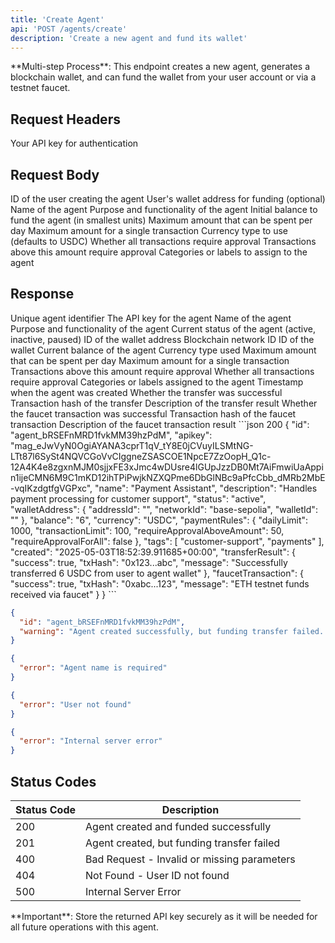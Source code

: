 ```yaml
---
title: 'Create Agent'
api: 'POST /agents/create'
description: 'Create a new agent and fund its wallet'
---
```


<Note>
**Multi-step Process**: This endpoint creates a new agent, generates a blockchain wallet, and can fund the wallet from your user account or via a testnet faucet.
</Note>

## Request Headers

<ParamField header="x-api-key" type="string" required>
  Your API key for authentication
</ParamField>

## Request Body

<ParamField body="userid" type="string" required>
  ID of the user creating the agent
</ParamField>

<ParamField body="walletaddress" type="string">
  User's wallet address for funding (optional)
</ParamField>

<ParamField body="name" type="string" required>
  Name of the agent
</ParamField>

<ParamField body="description" type="string">
  Purpose and functionality of the agent
</ParamField>

<ParamField body="balance" type="integer">
  Initial balance to fund the agent (in smallest units)
</ParamField>

<ParamField body="dailylimit" type="integer">
  Maximum amount that can be spent per day
</ParamField>

<ParamField body="transactionlimit" type="integer">
  Maximum amount for a single transaction
</ParamField>

<ParamField body="currency" type="string" default="USDC">
  Currency type to use (defaults to USDC)
</ParamField>

<ParamField body="requireapprovalforall" type="boolean" default="false">
  Whether all transactions require approval
</ParamField>

<ParamField body="requireapprovalaboveamount" type="integer">
  Transactions above this amount require approval
</ParamField>

<ParamField body="tags" type="array">
  Categories or labels to assign to the agent
</ParamField>

## Response

<ResponseField name="id" type="string">
  Unique agent identifier
</ResponseField>

<ResponseField name="apikey" type="string">
  The API key for the agent
</ResponseField>

<ResponseField name="name" type="string">
  Name of the agent
</ResponseField>

<ResponseField name="description" type="string">
  Purpose and functionality of the agent
</ResponseField>

<ResponseField name="status" type="string">
  Current status of the agent (active, inactive, paused)
</ResponseField>

<ResponseField name="walletAddress" type="object">
  <Expandable title="properties">
    <ResponseField name="addressId" type="string">
      ID of the wallet address
    </ResponseField>
    <ResponseField name="networkId" type="string">
      Blockchain network ID
    </ResponseField>
    <ResponseField name="walletId" type="string">
      ID of the wallet
    </ResponseField>
  </Expandable>
</ResponseField>

<ResponseField name="balance" type="string">
  Current balance of the agent
</ResponseField>

<ResponseField name="currency" type="string">
  Currency type used
</ResponseField>

<ResponseField name="paymentRules" type="object">
  <Expandable title="properties">
    <ResponseField name="dailyLimit" type="integer">
      Maximum amount that can be spent per day
    </ResponseField>
    <ResponseField name="transactionLimit" type="integer">
      Maximum amount for a single transaction
    </ResponseField>
    <ResponseField name="requireApprovalAboveAmount" type="integer">
      Transactions above this amount require approval
    </ResponseField>
    <ResponseField name="requireApprovalForAll" type="boolean">
      Whether all transactions require approval
    </ResponseField>
  </Expandable>
</ResponseField>

<ResponseField name="tags" type="array">
  Categories or labels assigned to the agent
</ResponseField>

<ResponseField name="created" type="string">
  Timestamp when the agent was created
</ResponseField>

<ResponseField name="transferResult" type="object">
  <Expandable title="properties">
    <ResponseField name="success" type="boolean">
      Whether the transfer was successful
    </ResponseField>
    <ResponseField name="txHash" type="string">
      Transaction hash of the transfer
    </ResponseField>
    <ResponseField name="message" type="string">
      Description of the transfer result
    </ResponseField>
  </Expandable>
</ResponseField>

<ResponseField name="faucetTransaction" type="object">
  <Expandable title="properties">
    <ResponseField name="success" type="boolean">
      Whether the faucet transaction was successful
    </ResponseField>
    <ResponseField name="txHash" type="string">
      Transaction hash of the faucet transaction
    </ResponseField>
    <ResponseField name="message" type="string">
      Description of the faucet transaction result
    </ResponseField>
  </Expandable>
</ResponseField>

<ResponseExample>
```json 200
{
  "id": "agent_bRSEFnMRD1fvkMM39hzPdM",
  "apikey": "mag_eJwVyN0OgiAYANA3cprT1qV_tY8E0jCVuyILSMtNG-LTt87l6SySt4NQVCGoVvCIggneZSASCOE1NpcE7ZzOopH_Q1c-12A4K4e8zgxnMJM0sjjxFE3xJmc4wDUsre4lGUpJzzDB0Mt7AiFmwiUaAppin1ijeCMN6M9C1mKD12ihTPiPwjkNZXQPme6DbGlNBc9aPfcCbb_dMRb2MbE-vqIKzdgtfgVGPxc",
  "name": "Payment Assistant",
  "description": "Handles payment processing for customer support",
  "status": "active",
  "walletAddress": {
    "addressId": "",
    "networkId": "base-sepolia",
    "walletId": ""
  },
  "balance": "6",
  "currency": "USDC",
  "paymentRules": {
    "dailyLimit": 1000,
    "transactionLimit": 100,
    "requireApprovalAboveAmount": 50,
    "requireApprovalForAll": false
  },
  "tags": [
    "customer-support",
    "payments"
  ],
  "created": "2025-05-03T18:52:39.911685+00:00",
  "transferResult": {
    "success": true,
    "txHash": "0x123...abc",
    "message": "Successfully transferred 6 USDC from user to agent wallet"
  },
  "faucetTransaction": {
    "success": true,
    "txHash": "0xabc...123",
    "message": "ETH testnet funds received via faucet"
  }
}
```

```json 201
{
  "id": "agent_bRSEFnMRD1fvkMM39hzPdM",
  "warning": "Agent created successfully, but funding transfer failed. Please try funding the agent manually."
}
```

```json 400
{
  "error": "Agent name is required"
}
```

```json 404
{
  "error": "User not found"
}
```

```json 500
{
  "error": "Internal server error"
}
```
</ResponseExample>

## Status Codes

| Status Code | Description |
|-------------|-------------|
| 200 | Agent created and funded successfully |
| 201 | Agent created, but funding transfer failed |
| 400 | Bad Request - Invalid or missing parameters |
| 404 | Not Found - User ID not found |
| 500 | Internal Server Error |

<Warning>
**Important**: Store the returned API key securely as it will be needed for all future operations with this agent.
</Warning>